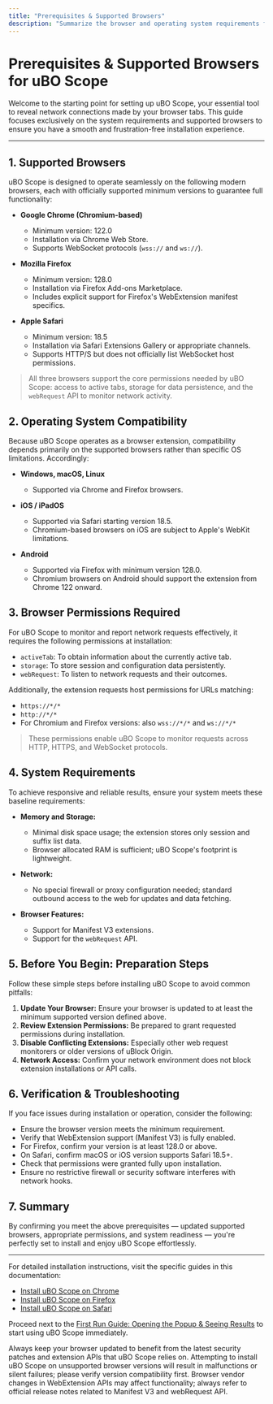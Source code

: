 ```yaml
---
title: "Prerequisites & Supported Browsers"
description: "Summarize the browser and operating system requirements for installing uBO Scope. Outline which browsers are officially supported, and what users need before beginning, ensuring a smooth and frustration-free setup."
---
```


# Prerequisites & Supported Browsers for uBO Scope

Welcome to the starting point for setting up uBO Scope, your essential tool to reveal network connections made by your browser tabs. This guide focuses exclusively on the system requirements and supported browsers to ensure you have a smooth and frustration-free installation experience.

---

## 1. Supported Browsers

uBO Scope is designed to operate seamlessly on the following modern browsers, each with officially supported minimum versions to guarantee full functionality:

- **Google Chrome (Chromium-based)**
  - Minimum version: 122.0
  - Installation via Chrome Web Store.
  - Supports WebSocket protocols (`wss://` and `ws://`).

- **Mozilla Firefox**
  - Minimum version: 128.0
  - Installation via Firefox Add-ons Marketplace.
  - Includes explicit support for Firefox's WebExtension manifest specifics.

- **Apple Safari**
  - Minimum version: 18.5
  - Installation via Safari Extensions Gallery or appropriate channels.
  - Supports HTTP/S but does not officially list WebSocket host permissions.


> All three browsers support the core permissions needed by uBO Scope: access to active tabs, storage for data persistence, and the `webRequest` API to monitor network activity.

## 2. Operating System Compatibility

Because uBO Scope operates as a browser extension, compatibility depends primarily on the supported browsers rather than specific OS limitations. Accordingly:

- **Windows, macOS, Linux**
  - Supported via Chrome and Firefox browsers.

- **iOS / iPadOS**
  - Supported via Safari starting version 18.5.
  - Chromium-based browsers on iOS are subject to Apple's WebKit limitations.

- **Android**
  - Supported via Firefox with minimum version 128.0.
  - Chromium browsers on Android should support the extension from Chrome 122 onward.


## 3. Browser Permissions Required

For uBO Scope to monitor and report network requests effectively, it requires the following permissions at installation:

- `activeTab`: To obtain information about the currently active tab.
- `storage`: To store session and configuration data persistently.
- `webRequest`: To listen to network requests and their outcomes.

Additionally, the extension requests host permissions for URLs matching:

- `https://*/*`
- `http://*/*`
- For Chromium and Firefox versions: also `wss://*/*` and `ws://*/*`

> These permissions enable uBO Scope to monitor requests across HTTP, HTTPS, and WebSocket protocols.


## 4. System Requirements

To achieve responsive and reliable results, ensure your system meets these baseline requirements:

- **Memory and Storage:**
  - Minimal disk space usage; the extension stores only session and suffix list data.
  - Browser allocated RAM is sufficient; uBO Scope's footprint is lightweight.

- **Network:**
  - No special firewall or proxy configuration needed; standard outbound access to the web for updates and data fetching.

- **Browser Features:**
  - Support for Manifest V3 extensions.
  - Support for the `webRequest` API.


## 5. Before You Begin: Preparation Steps

Follow these simple steps before installing uBO Scope to avoid common pitfalls:

1. **Update Your Browser:** Ensure your browser is updated to at least the minimum supported version defined above.
2. **Review Extension Permissions:** Be prepared to grant requested permissions during installation.
3. **Disable Conflicting Extensions:** Especially other web request monitorers or older versions of uBlock Origin.
4. **Network Access:** Confirm your network environment does not block extension installations or API calls.


## 6. Verification & Troubleshooting

If you face issues during installation or operation, consider the following:

- Ensure the browser version meets the minimum requirement.
- Verify that WebExtension support (Manifest V3) is fully enabled.
- For Firefox, confirm your version is at least 128.0 or above.
- On Safari, confirm macOS or iOS version supports Safari 18.5+.
- Check that permissions were granted fully upon installation.
- Ensure no restrictive firewall or security software interferes with network hooks.


## 7. Summary

By confirming you meet the above prerequisites — updated supported browsers, appropriate permissions, and system readiness — you're perfectly set to install and enjoy uBO Scope effortlessly.

---

For detailed installation instructions, visit the specific guides in this documentation:

- [Install uBO Scope on Chrome](/getting-started/setup-begin/install-on-chrome)
- [Install uBO Scope on Firefox](/getting-started/setup-begin/install-on-firefox)
- [Install uBO Scope on Safari](/getting-started/setup-begin/install-on-safari)

Proceed next to the [First Run Guide: Opening the Popup & Seeing Results](/getting-started/setup-begin/first-launch) to start using uBO Scope immediately.


<Tip>
Always keep your browser updated to benefit from the latest security patches and extension APIs that uBO Scope relies on.
</Tip>

<Warning>
Attempting to install uBO Scope on unsupported browser versions will result in malfunctions or silent failures; please verify version compatibility first.
</Warning>

<Note>
Browser vendor changes in WebExtension APIs may affect functionality; always refer to official release notes related to Manifest V3 and webRequest API.
</Note>

